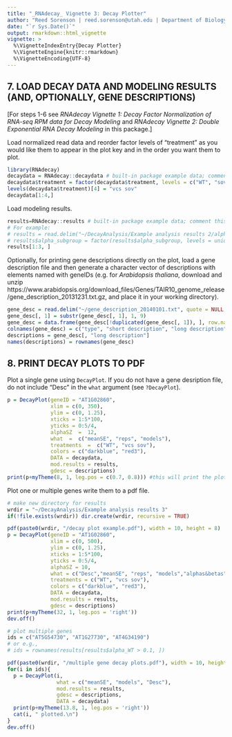 ```yaml
---
title: "_RNAdecay_ Vignette 3: Decay Plotter"
author: "Reed Sorenson | reed.sorenson@utah.edu | Department of Biology | University of Utah"
date: "`r Sys.Date()`"
output: rmarkdown::html_vignette
vignette: >
  %\VignetteIndexEntry{Decay Plotter}
  %\VignetteEngine{knitr::rmarkdown}
  %\VignetteEncoding{UTF-8}
---
```



## 7. LOAD DECAY DATA AND MODELING RESULTS (AND, OPTIONALLY, GENE DESCRIPTIONS)
[For steps 1-6 see _RNAdecay Vignette 1: Decay Factor Normalization of RNA-seq RPM data for Decay Modeling_ and _RNAdecay Vignette 2: Double Exponential RNA Decay Modeling_ in this package.]

Load normalized read data and reorder factor levels of "treatment" as you would like them to appear in the plot key and in the order you want them to plot.
```r
library(RNAdecay)
decaydata = RNAdecay::decaydata # built-in package example data; comment this line out to use your own decaydata
decaydata$treatment = factor(decaydata$treatment, levels = c("WT", "sov", "vcs", "vs")) # you must type them identically in the new order  
levels(decaydata$treatment)[4] = "vcs sov"
decaydata[1:4,]
```

Load modeling results.
```r
results=RNAdecay::results # built-in package example data; comment this line out to use your own results
# For example:
# results = read.delim("~/DecayAnalysis/Example analysis results 2/alphas+betas+mods+grps+patterns+relABs.txt", header = TRUE, colClasses =  c(NA, rep("numeric", 9), rep("integer", 3), rep("character", 3), rep("numeric", 6)))
# results$alpha_subgroup = factor(results$alpha_subgroup, levels = unique(results$alpha_subgroup))
results[1:3, ]
```

Optionally, for printing gene descriptions directly on the plot, load a gene description file and then generate a character vector of descriptions with elements named with geneIDs 
(e.g. for _Arabidopsis thaliana_, download and unzip   https://www.arabidopsis.org/download_files/Genes/TAIR10_genome_release/gene_description_20131231.txt.gz, and place it in your working directory).
```r
gene_desc = read.delim("~/gene_description_20140101.txt", quote = NULL, comment = '', header = FALSE)
gene_desc[, 1] = substr(gene_desc[, 1], 1, 9)
gene_desc = data.frame(gene_desc[!duplicated(gene_desc[, 1]), ], row.names = 1)
colnames(gene_desc) = c("type", "short description", "long description", "computational description")
descriptions = gene_desc[, "long description"]
names(descriptions) = rownames(gene_desc)
```

## 8. PRINT DECAY PLOTS TO PDF

Plot a single gene using `DecayPlot`. If you do not have a gene desription file, do not include "Desc" in the `what` argument (see `?DecayPlot`). 
```r
p = DecayPlot(geneID = "AT1G02860", 
              xlim = c(0, 350), 
              ylim = c(0, 1.25), 
              xticks = 1:5*100, 
              yticks = 0:5/4,
              alphaSZ  =  12, 
              what  =  c("meanSE", "reps", "models"),
              treatments  =  c("WT", "vcs sov"), 
              colors = c("darkblue", "red3"),
              DATA = decaydata, 
              mod.results = results, 
              gdesc = descriptions)
print(p+myTheme(8, 1, leg.pos = c(0.7, 0.8))) #this will print the plot to your current graphics device (dev.cur() tells you what that is), if you do not have a graphics device open (e.g., "null device") initiate one (e.g., use quartz(),pdf(), or windows(); dev.off() closes the device and writes the file).
```

Plot one or multiple genes write them to a pdf file. 
```r
# make new directory for results
wrdir = "~/DecayAnalysis/Example analysis results 3"
if(!file.exists(wrdir)) dir.create(wrdir, recursive = TRUE)

pdf(paste0(wrdir, "/decay plot example.pdf"), width = 10, height = 8)
p = DecayPlot(geneID = "AT1G02860", 
              xlim = c(0, 500), 
              ylim = c(0, 1.25), 
              xticks = 1:5*100, 
              yticks = 0:5/4,
              alphaSZ = 10, 
              what = c("Desc","meanSE", "reps", "models","alphas&betas"),
              treatments = c("WT", "vcs sov"),
              colors = c("darkblue", "red3"),
              DATA = decaydata,
              mod.results = results,
              gdesc = descriptions)
print(p+myTheme(32, 1, leg.pos = 'right'))
dev.off()

# plot multiple genes
ids = c("AT5G54730", "AT1G27730", "AT4G34190")
# or e.g.,
# ids = rownames(results[results$alpha_WT > 0.1, ]) 

pdf(paste0(wrdir, "/multiple gene decay plots.pdf"), width = 10, height = 7)
for(i in ids){
  p = DecayPlot(i, 
                what = c("meanSE", "models", "Desc"),
                mod.results = results, 
                gdesc = descriptions, 
                DATA = decaydata)
  print(p+myTheme(13.8, 1, leg.pos = 'right'))
  cat(i, " plotted.\n")
}
dev.off()
```
